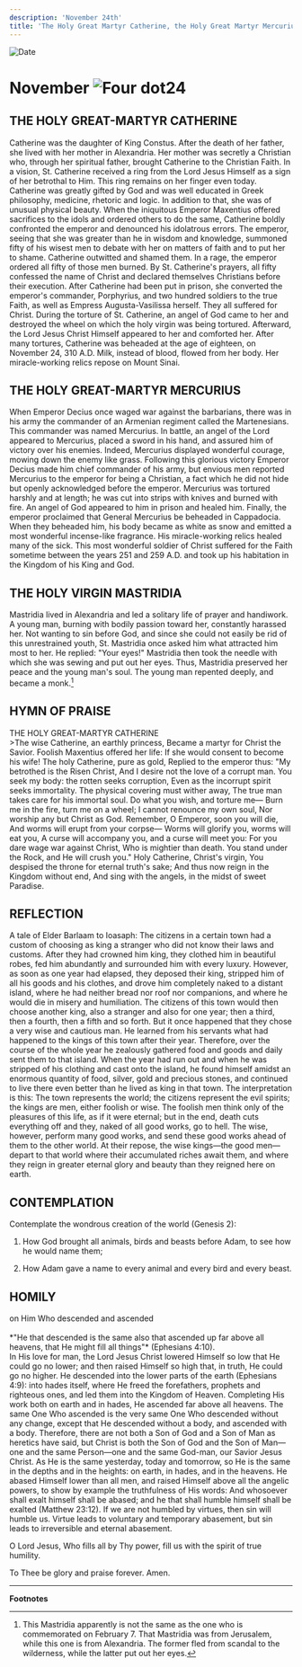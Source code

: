 ```yaml
---
description: 'November 24th'
title: 'The Holy Great Martyr Catherine, the Holy Great Martyr Mercurius, the Holy Virgin Mastridia'
---
```


<CustomPaginator />
<RunningHead />

<Image src="/title-imprint.png" height={68} width={50} alt="Date" className="title-imprint"/>

# <div id="date">November <Image className="four-dot" src="/four-dot.png" height={15} width={15} alt="Four dot" />24</div>

## THE HOLY GREAT-MARTYR CATHERINE

Catherine was the daughter of King Constus. After the death of her father, she lived with her mother in Alexandria. Her mother was secretly a Christian who, through her spiritual father, brought Catherine to the Christian Faith. In a vision, St. Catherine received a ring from the Lord Jesus Himself as a sign of her betrothal to Him. This ring remains on her finger even today. Catherine was greatly gifted by God and was well educated in Greek philosophy, medicine, rhetoric and logic. In addition to that, she was of unusual physical beauty. When the iniquitous Emperor Maxentius offered sacrifices to the idols and ordered others to do the same, Catherine boldly confronted the emperor and denounced his idolatrous errors. The emperor, seeing that she was greater than he in wisdom and knowledge, summoned fifty of his wisest men to debate with her on matters of faith and to put her to shame. Catherine outwitted and shamed them. In a rage, the emperor ordered all fifty of those men burned. By St. Catherine's prayers, all fifty confessed the name of Christ and declared themselves Christians before their execution. After Catherine had been put in prison, she converted the emperor's commander, Porphyrius, and two hundred soldiers to the true Faith, as well as Empress Augusta-Vasilissa herself. They all suffered for Christ. During the torture of St. Catherine, an angel of God came to her and destroyed the wheel on which the holy virgin was being tortured. Afterward, the Lord Jesus Christ Himself appeared to her and comforted her. After many tortures, Catherine was beheaded at the age of eighteen, on November 24, 310 A.D. Milk, instead of blood, flowed from her body. Her miracle-working relics repose on Mount Sinai.

## THE HOLY GREAT-MARTYR MERCURIUS

When Emperor Decius once waged war against the barbarians, there was in his army the commander of an Armenian regiment called the Martenesians. This commander was named Mercurius. In battle, an angel of the Lord appeared to Mercurius, placed a sword in his hand, and assured him of victory over his enemies. Indeed, Mercurius displayed wonderful courage, mowing down the enemy like grass. Following this glorious victory Emperor Decius made him chief commander of his army, but envious men reported Mercurius to the emperor for being a Christian, a fact which he did not hide but openly acknowledged before the emperor. Mercurius was tortured harshly and at length; he was cut into strips with knives and burned with fire. An angel of God appeared to him in prison and healed him. Finally, the emperor proclaimed that General Mercurius be beheaded in Cappadocia. When they beheaded him, his body became as white as snow and emitted a most wonderful incense-like fragrance. His miracle-working relics healed many of the sick. This most wonderful soldier of Christ suffered for the Faith sometime between the years 251 and 259 A.D. and took up his habitation in the Kingdom of his King and God.

## THE HOLY VIRGIN MASTRIDIA

Mastridia lived in Alexandria and led a solitary life of prayer and handiwork. A young man, burning with bodily passion toward her, constantly harassed her. Not wanting to sin before God, and since she could not easily be rid of this unrestrained youth, St. Mastridia once asked him what attracted him most to her. He replied: "Your eyes!" Mastridia then took the needle with which she was sewing and put out her eyes. Thus, Mastridia preserved her peace and the young man's soul. The young man repented deeply, and became a monk.[^1]


## HYMN OF PRAISE
<div style={{textAlign:'center', color:'crimson', fontWeight:'bold'}}>
THE HOLY GREAT-MARTYR CATHERINE
</div>
>The wise Catherine, an earthly princess,  
Became a martyr for Christ the Savior.  
Foolish Maxentius offered her life:  
If she would consent to become his wife!  
The holy Catherine, pure as gold,  
Replied to the emperor thus:  
"My betrothed is the Risen Christ,  
And I desire not the love of a corrupt man.  
You seek my body: the rotten seeks corruption,  
Even as the incorrupt spirit seeks immortality.  
The physical covering must wither away,  
The true man takes care for his immortal soul.  
Do what you wish, and torture me—  
Burn me in the fire, turn me on a wheel;  
I cannot renounce my own soul,  
Nor worship any but Christ as God.  
Remember, O Emperor, soon you will die,  
And worms will erupt from your corpse—  
Worms will glorify you, worms will eat you,  
A curse will accompany you, and a curse will meet you:  
For you dare wage war against Christ, Who is mightier than death.  
You stand under the Rock, and He will crush you."  
Holy Catherine, Christ's virgin,  
You despised the throne for eternal truth's sake;  
And thus now reign in the Kingdom without end,  
And sing with the angels, in the midst of sweet Paradise.  


## REFLECTION

A tale of Elder Barlaam to Ioasaph: The citizens in a certain town had a custom of choosing as king a stranger who did not know their laws and customs. After they had crowned him king, they clothed him in beautiful robes, fed him abundantly and surrounded him with every luxury. However, as soon as one year had elapsed, they deposed their king, stripped him of all his goods and his clothes, and drove him completely naked to a distant island, where he had neither bread nor roof nor companions, and where he would die in misery and humiliation. The citizens of this town would then choose another king, also a stranger and also for one year; then a third, then a fourth, then a fifth and so forth. But it once happened that they chose a very wise and cautious man. He learned from his servants what had happened to the kings of this town after their year. Therefore, over the course of the whole year he zealously gathered food and goods and daily sent them to that island. When the year had run out and when he was stripped of his clothing and cast onto the island, he found himself amidst an enormous quantity of food, silver, gold and precious stones, and continued to live there even better than he lived as king in that town. The interpretation is this: The town represents the world; the citizens represent the evil spirits; the kings are men, either foolish or wise. The foolish men think only of the pleasures of this life, as if it were eternal; but in the end, death cuts everything off and they, naked of all good works, go to hell. The wise, however, perform many good works, and send these good works ahead of them to the other world. At their repose, the wise kings—the good men—depart to that world where their accumulated riches await them, and where they reign in greater eternal glory and beauty than they reigned here on earth.
 

## CONTEMPLATION

Contemplate the wondrous creation of the world (Genesis 2):

1. How God brought all animals, birds and beasts before Adam, to see how he would name them;

2. How Adam gave a name to every animal and every bird and every beast.


## HOMILY
<div style={{textAlign:'center', color:'crimson', fontWeight:'bold'}}>
on Him Who descended and ascended
</div>
<br />
<div style={{textAlign:'right'}}>
*"He that descended is the same also that ascended up far above all heavens, that He might fill all things"* (Ephesians 4:10).
</div>
In His love for man, the Lord Jesus Christ lowered Himself so low that He could go no lower; and then raised Himself so high that, in truth, He could go no higher. He descended into the lower parts of the earth (Ephesians 4:9): into hades itself, where He freed the forefathers, prophets and righteous ones, and led them into the Kingdom of Heaven. Completing His work both on earth and in hades, He ascended far above all heavens. The same One Who ascended is the very same One Who descended without any change, except that He descended without a body, and ascended with a body. Therefore, there are not both a Son of God and a Son of Man as heretics have said, but Christ is both the Son of God and the Son of Man—one and the same Person—one and the same God-man, our Savior Jesus Christ. As He is the same yesterday, today and tomorrow, so He is the same in the depths and in the heights: on earth, in hades, and in the heavens. He abased Himself lower than all men, and raised Himself above all the angelic powers, to show by example the truthfulness of His words: And whosoever shall exalt himself shall be abased; and he that shall humble himself shall be exalted (Matthew 23:12). If we are not humbled by virtues, then sin will humble us. Virtue leads to voluntary and temporary abasement, but sin leads to irreversible and eternal abasement.

O Lord Jesus, Who fills all by Thy power, fill us with the spirit of true humility.

To Thee be glory and praise forever. Amen.

---
**Footnotes**

[^1]: This Mastridia apparently is not the same as the one who is commemorated on February 7. That Mastridia was from Jerusalem, while this one is from Alexandria. The former fled from scandal to the wilderness, while the latter put out her eyes.